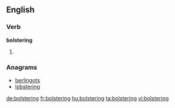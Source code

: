 ==English==

===Verb===
'''bolstering'''

# {{present participle of|bolster}}

===Anagrams===
* [[berlingots#English|berlingots]]
* [[lobstering#English|lobstering]]

[[de:bolstering]]
[[fr:bolstering]]
[[hu:bolstering]]
[[ta:bolstering]]
[[vi:bolstering]]